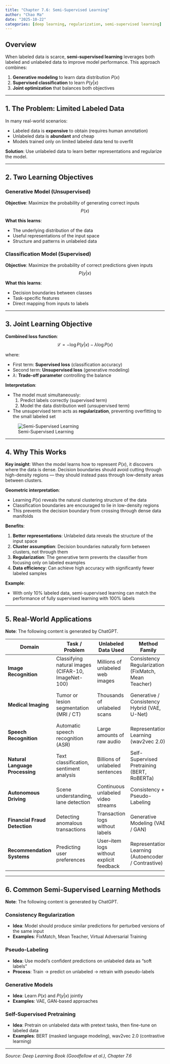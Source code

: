 ```yaml
---
title: "Chapter 7.6: Semi-Supervised Learning"
author: "Chao Ma"
date: "2025-10-22"
categories: [deep learning, regularization, semi-supervised learning]
---
```


## Overview

When labeled data is scarce, **semi-supervised learning** leverages both labeled and unlabeled data to improve model performance. This approach combines:

1. **Generative modeling** to learn data distribution $P(x)$
2. **Supervised classification** to learn $P(y|x)$
3. **Joint optimization** that balances both objectives

---

## 1. The Problem: Limited Labeled Data

In many real-world scenarios:

- Labeled data is **expensive** to obtain (requires human annotation)
- Unlabeled data is **abundant** and cheap
- Models trained only on limited labeled data tend to overfit

**Solution**: Use unlabeled data to learn better representations and regularize the model.

---

## 2. Two Learning Objectives

### Generative Model (Unsupervised)

**Objective**: Maximize the probability of generating correct inputs
$$
P(x)
$$

**What this learns**:

- The underlying distribution of the data
- Useful representations of the input space
- Structure and patterns in unlabeled data

### Classification Model (Supervised)

**Objective**: Maximize the probability of correct predictions given inputs
$$
P(y|x)
$$

**What this learns**:

- Decision boundaries between classes
- Task-specific features
- Direct mapping from inputs to labels

---

## 3. Joint Learning Objective

**Combined loss function**:
$$
\mathcal{L} = -\log P(y|x) - \lambda \log P(x)
$$

where:

- First term: **Supervised loss** (classification accuracy)
- Second term: **Unsupervised loss** (generative modeling)
- $\lambda$: **Trade-off parameter** controlling the balance

**Interpretation**:

- The model must simultaneously:
  1. Predict labels correctly (supervised term)
  2. Model the data distribution well (unsupervised term)
- The unsupervised term acts as **regularization**, preventing overfitting to the small labeled set

![Semi-Supervised Learning](https://raw.githubusercontent.com/ickma2311/foundations/main/deep_learning/chapter7/7.6/semi-supervised.png)

---

## 4. Why This Works

**Key insight**: When the model learns how to represent $P(x)$, it discovers where the data is dense. Decision boundaries should avoid cutting through high-density regions — they should instead pass through low-density areas between clusters.

**Geometric interpretation**:

- Learning $P(x)$ reveals the natural clustering structure of the data
- Classification boundaries are encouraged to lie in low-density regions
- This prevents the decision boundary from crossing through dense data manifolds

**Benefits**:

1. **Better representations**: Unlabeled data reveals the structure of the input space
2. **Cluster assumption**: Decision boundaries naturally form between clusters, not through them
3. **Regularization**: The generative term prevents the classifier from focusing only on labeled examples
4. **Data efficiency**: Can achieve high accuracy with significantly fewer labeled samples

**Example**:

- With only 10% labeled data, semi-supervised learning can match the performance of fully supervised learning with 100% labels

---

## 5. Real-World Applications

**Note**: The following content is generated by ChatGPT.

| Domain | Task / Problem | Unlabeled Data Used | Method Family | Real-World Benefit | Reference |
|--------|----------------|---------------------|---------------|-------------------|-----------|
| **Image Recognition** | Classifying natural images (CIFAR-10, ImageNet-100) | Millions of unlabeled web images | Consistency Regularization (FixMatch, Mean Teacher) | +15–25% accuracy with 10× fewer labeled samples | Sohn et al., *FixMatch*, 2020 |
| **Medical Imaging** | Tumor or lesion segmentation (MRI / CT) | Thousands of unlabeled scans | Generative / Consistency Hybrid (VAE, U-Net) | ~80% annotation cost reduction; works well with rare cases | Bai et al., *MedIA*, 2019 |
| **Speech Recognition** | Automatic speech recognition (ASR) | Large amounts of raw audio | Representation Learning (wav2vec 2.0) | Matches full supervision using <10% labeled data | Baevski et al., *wav2vec 2.0*, 2020 |
| **Natural Language Processing** | Text classification, sentiment analysis | Billions of unlabeled sentences | Self-Supervised Pretraining (BERT, RoBERTa) | Massive improvement in downstream $P(y \mid x)$ tasks | Devlin et al., *BERT*, 2018 |
| **Autonomous Driving** | Scene understanding, lane detection | Continuous unlabeled video streams | Consistency + Pseudo-Labeling | Robust to lighting/weather; reduces manual labels | French et al., 2020 |
| **Financial Fraud Detection** | Detecting anomalous transactions | Transaction logs without labels | Generative Modeling (VAE / GAN) | Learns normal patterns → better anomaly detection | Xu et al., *KDD*, 2018 |
| **Recommendation Systems** | Predicting user preferences | User–item logs without explicit feedback | Representation Learning (Autoencoder / Contrastive) | Improves cold-start and leverages implicit signals | — |

---

## 6. Common Semi-Supervised Learning Methods

**Note**: The following content is generated by ChatGPT.

### Consistency Regularization

- **Idea**: Model should produce similar predictions for perturbed versions of the same input
- **Examples**: FixMatch, Mean Teacher, Virtual Adversarial Training

### Pseudo-Labeling

- **Idea**: Use model's confident predictions on unlabeled data as "soft labels"
- **Process**: Train → predict on unlabeled → retrain with pseudo-labels

### Generative Models

- **Idea**: Learn $P(x)$ and $P(y|x)$ jointly
- **Examples**: VAE, GAN-based approaches

### Self-Supervised Pretraining

- **Idea**: Pretrain on unlabeled data with pretext tasks, then fine-tune on labeled data
- **Examples**: BERT (masked language modeling), wav2vec 2.0 (contrastive learning)

---

*Source: Deep Learning Book (Goodfellow et al.), Chapter 7.6*
